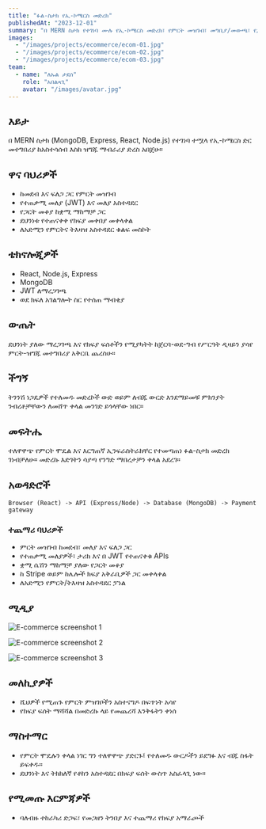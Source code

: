 ```yaml
---
title: "ፉል-ስታክ የኢ-ኮሜርስ መድረክ"
publishedAt: "2023-12-01"
summary: "በ MERN ስታክ የተገነባ ሙሉ የኢ-ኮሜርስ መድረክ፣ የምርት መዝገብ፣ መግቢያ/መውጫ፣ የጋርት መቆያ እና የክፍያ መቀበያ ጋር."
images:
  - "/images/projects/ecommerce/ecom-01.jpg"
  - "/images/projects/ecommerce/ecom-02.jpg"
  - "/images/projects/ecommerce/ecom-03.jpg"
team:
  - name: "ለኡል ታደሰ"
    role: "አበልጻጊ"
    avatar: "/images/avatar.jpg"
---
```


## እይታ

በ MERN ስታክ (MongoDB, Express, React, Node.js) የተገነባ ተሟላ የኢ-ኮሜርስ ድር መተግበሪያ ከአስተሳሰብ እስከ ዝግጁ ማብራሪያ ድረስ አበጀሁ።

## ዋና ባህሪዎች

- ከመደብ እና ፍለጋ ጋር የምርት መዝገብ
- የተጠቃሚ መለያ (JWT) እና መለያ አስተዳደር
- የጋርት መቆያ ከቋሚ ማከማቻ ጋር
- ደህንነቱ የተጠናቀቀ የክፍያ መቀበያ መቀላቀል
- ለአድሚን የምርትና ትእዛዝ አስተዳደር ቁልፍ መስኮት

## ቴክኖሎጂዎች

- React, Node.js, Express
- MongoDB
- JWT ለማረጋገጫ
- ወደ ክፍለ አገልግሎት ስር የተሰጠ ማብቂያ

## ውጤት

ደህንነት ያለው ማረጋገጫ እና የክፍያ ፍሰቶችን የሚያካትት ከጀርባ-ወደ-ግብ የሥርዓት ዲዛይን ያሳየ ምርት-ዝግጁ መተግበሪያ አቅርቤ ጨረስሁ።

## ችግኝ

ትንንሽ ነጋዴዎች የተለመዱ መድረኮች ውድ ወይም ለብጁ ውርድ እንደማይመቹ ምክንያት ንብረቶቻቸውን ለመሸጥ ቀላል መንገድ ይጎላቸው ነበር።

## መፍትሔ

ተለዋዋጭ የምርት ሞዴል እና እርግጠኛ ኢንፍራስትራክቸር የተመጣጠነ ፉል-ስታክ መድረክ ገነብቻለሁ። መድረኩ እድገትን ሳያጣ የንግድ ማበረታቻን ቀላል አደረገ።

## አወዳድሮች

```text
Browser (React) -> API (Express/Node) -> Database (MongoDB) -> Payment gateway
```

### ተጨማሪ ባህሪዎች
- ምርት መዝገብ ከመደብ፣ መለያ እና ፍለጋ ጋር
- የተጠቃሚ መለያዎች፣ ታሪክ እና በ JWT የተጠናቀቁ APIs
- ቋሚ ሴሽን ማከማቻ ያለው የጋርት መቆያ
- ከ Stripe ወይም ከሌሎች ክፍያ አቅራቢዎች ጋር መቀላቀል
- ለአድሚን የምርት/ትእዛዝ አስተዳደር ፓነል

## ሚዲያ
![E-commerce screenshot 1](/images/projects/ecommerce/ecom-01.jpg)

![E-commerce screenshot 2](/images/projects/ecommerce/ecom-02.jpg)

![E-commerce screenshot 3](/images/projects/ecommerce/ecom-03.jpg)

## መለኪያዎች
- ሺህዎች የሚጠጉ የምርት ምዝገቦችን አስተናግዶ በፍጥነት አሳየ
- የክፍያ ፍሰት ማሻሻል በመድረኩ ላይ የመጨረሻ እንቅፋትን ቀነሰ

## ማስተማር
- የምርት ሞዴሉን ቀላል ነገር ግን ተለዋዋጭ ያድርጉ፤ የተለመዱ ውርዶችን ይደግፉ እና ብጁ ስፋት ይፍቀዱ።
- ደህንነት እና ትክክለኛ የቶክን አስተዳደር በክፍያ ፍሰት ውስጥ አስፈላጊ ነው።

## የሚመጡ እርምጃዎች
- ባለብዙ ተከራካሪ ድጋፍ፣ የመጋዘን ትንበያ እና ተጨማሪ የክፍያ አማራጮች
